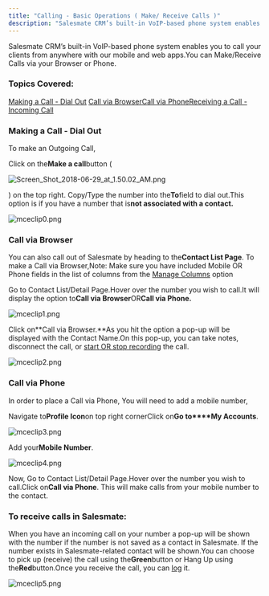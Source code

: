 ```yaml
---
title: "Calling - Basic Operations ( Make/ Receive Calls )"
description: "Salesmate CRM’s built-in VoIP-based phone system enables you to call your clients from anywhere with our mobile and web apps.You can Make/Receive Call..."
---
```


Salesmate CRM’s built-in VoIP-based phone system enables you to call your clients from anywhere with our mobile and web apps.You can Make/Receive Calls via your Browser or Phone.

### Topics Covered:

[Making a Call - Dial Out](https://support.salesmate.io/hc/en-us/articles/360006870932-Calling-Basic-Operations-Make-Receive-Calls#h_01GK1RS5W44Y3NTBGMCSJCBEAP)
[Call via Browser](https://support.salesmate.io/hc/en-us/articles/360006870932-Calling-Basic-Operations-Make-Receive-Calls#h_01GK1RYBSCBPC0P1WHB2Q0WEPG)[Call via Phone](https://support.salesmate.io/hc/en-us/articles/360006870932-Calling-Basic-Operations-Make-Receive-Calls#h_01GK1RYNK2045JGR7W5STXFQ4H)[Receiving a Call - Incoming Call](https://support.salesmate.io/hc/en-us/articles/360006870932-Calling-Basic-Operations-Make-Receive-Calls#h_01GK1RT421R7AAZ4VYMQX7H8JG)

### Making a Call - Dial Out

To make an Outgoing Call,

Click on the**Make a call**button (

![Screen_Shot_2018-06-29_at_1.50.02_AM.png](./images/Screen-Shot-2018-06-29-at-1.50.02-AM.png)

 ) on the top right. Copy/Type the number into the**To**field to dial out.This option is if you have a number that is**not associated with a contact.**

![mceclip0.png](./images/mceclip0.png)

### Call via Browser

You can also call out of Salesmate by heading to the**Contact List Page**. To make a Call via Browser,Note: Make sure you have included Mobile OR Phone fields in the list of columns from the [Manage Columns](https://support.salesmate.io/hc/en-us/articles/115000650829-The-List-View-Bulk-editing-filtering) option

Go to Contact List/Detail Page.Hover over the number you wish to call.It will display the option to**Call via Browser**OR**Call via Phone.**

![mceclip1.png](./images/mceclip1.png)

Click on**Call via Browser.**As you hit the option a pop-up will be displayed with the Contact Name.On this pop-up, you can take notes, disconnect the call, or [start OR stop recording](https://support.salesmate.io/hc/en-us/articles/360004733491-How-do-you-enable-call-recording-) the call.

![mceclip2.png](./images/mceclip2.png)

### Call via Phone

In order to place a Call via Phone, You will need to add a mobile number,

Navigate to**Profile Icon**on top right cornerClick on**Go to****My Accounts**.

![mceclip3.png](./images/mceclip3.png)

Add your**Mobile Number**.

![mceclip4.png](./images/mceclip4.png)

Now, Go to Contact List/Detail Page.Hover over the number you wish to call.Click on**Call via Phone**. This will make calls from your mobile number to the contact.

### To receive calls in Salesmate:

When you have an incoming call on your number a pop-up will be shown with the number if the number is not saved as a contact in Salesmate. If the number exists in Salesmate-related contact will be shown.You can choose to pick up (receive) the call using the**Green**button or Hang Up using the**Red**button.Once you receive the call, you can [log](https://support.salesmate.io/hc/en-us/articles/360004672292-How-do-calls-get-logged-) it.

![mceclip5.png](./images/mceclip5.png)
